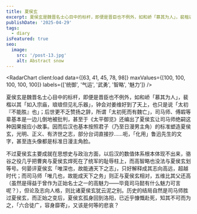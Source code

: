 ```yaml
---
title: 夏侯玄
excerpt: 夏侯玄是魏晋名士心目中的标杆，即便是晋臣也不例外，如和峤「慕其为人」，裴楷以其「如入宗庙，琅琅但见礼乐器」，钟会对姜维好到了天上，也只是说「太初『不能胜』也」；后世更不乏赞扬之辞，所谓「太初死而有魏亡」，司马师、傅嘏等辈基本是一边儿倒地被批判，甚至于《太平御览》还编出了夏侯玄让司马师绝嗣这种因果报应小故事。
publishDate: '2025-04-29'
tags:
  - diary
isFeatured: true
seo:
  image:
    src: '/post-13.jpg'
    alt: Abstract snow
---
```



<RadarChart client:load data={[63, 41, 45, 78, 98]} maxValues={[100, 100, 100, 100, 100]} labels={['统御', '气运', '武勇', '智略', '魅力']} />

夏侯玄是魏晋名士心目中的标杆，即便是晋臣也不例外，如和峤「慕其为人」，裴楷以其「如入宗庙，琅琅但见礼乐器」，钟会对姜维好到了天上，也只是说「太初『不能胜』也」；后世更不乏赞扬之辞，所谓「太初死而有魏亡」，司马师、傅嘏等辈基本是一边儿倒地被批判，甚至于《太平御览》还编出了夏侯玄让司马师绝嗣这种因果报应小故事。因而后汉也基本按照君子（乃至日漫男主角）的标准塑造夏侯玄，光明、正义、有济世之志，部分台词直接抄……呃，「化用」鲁迅先生的文字，甚至连头像都是标准日漫主角脸。

不过夏侯玄主要成就在思想史与政治方面，以后汉的数值体系根本体现不出来，骆谷之役几乎把曹爽与夏侯玄焊死在了统军的耻辱柱上，而高智略也没法与夏侯玄划等号。何晏评夏侯玄「唯深也，故能通天下之志」，只好解释成其志向高远，超越时代；而司马师「唯几也，故能成天下之务」则正与夏侯玄相对，五维比其父还高（虽然是得益于曾作为正始名士之一的高魅力——毕竟司马懿有什么魅力可言呢？），但论及志向人格，则比诸夏侯玄犹云泥之别。历史的结局自然是司马师胜过夏侯玄，而正始之变后，夏侯玄孤身回到洛阳，已近乎慷慨赴死，知其不可而为之，「六合徒广，容身靡寄」，又该是何等的悲哀？
